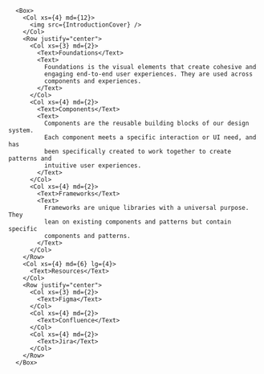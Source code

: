 
<Meta title="Get started" />

      <Box>
        <Col xs={4} md={12}>
          <img src={IntroductionCover} />
        </Col>
        <Row justify="center">
          <Col xs={3} md={2}>
            <Text>Foundations</Text>
            <Text>
              Foundations is the visual elements that create cohesive and
              engaging end-to-end user experiences. They are used across
              components and experiences.
            </Text>
          </Col>
          <Col xs={4} md={2}>
            <Text>Components</Text>
            <Text>
              Components are the reusable building blocks of our design system.
              Each component meets a specific interaction or UI need, and has
              been specifically created to work together to create patterns and
              intuitive user experiences.
            </Text>
          </Col>
          <Col xs={4} md={2}>
            <Text>Frameworks</Text>
            <Text>
              Frameworks are unique libraries with a universal purpose. They
              lean on existing components and patterns but contain specific
              components and patterns.
            </Text>
          </Col>
        </Row>
        <Col xs={4} md={6} lg={4}>
          <Text>Resources</Text>
        </Col>
        <Row justify="center">
          <Col xs={3} md={2}>
            <Text>Figma</Text>
          </Col>
          <Col xs={4} md={2}>
            <Text>Confluence</Text>
          </Col>
          <Col xs={4} md={2}>
            <Text>Jira</Text>
          </Col>
        </Row>
      </Box>
